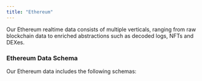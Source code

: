 ```yaml
---
title: "Ethereum"
---
```


Our Ethereum realtime data consists of multiple verticals, ranging from raw blockchain data to enriched abstractions such as decoded logs, NFTs and DEXes.

### Ethereum Data Schema

Our Ethereum data includes the following schemas:


